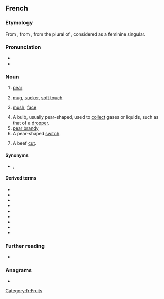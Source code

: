 {{also|poiré}}
==French==

===Etymology===
From {{inh|fr|fro|peire}}, from {{inh|fr|VL.|*pira}}, from the plural of {{inh|fr|la|pirum}}, considered as a feminine singular.

===Pronunciation===
* {{fr-IPA}}
* {{audio|Fr-poire.ogg|audio|lang=fr}}

===Noun===
{{fr-noun|f}}

# [[pear]]
# {{lb|fr|colloquial}} [[mug]], [[sucker]], [[soft touch]]
# {{lb|fr|informal}} [[mush]], [[face]]
#: {{ux|fr|en pleine '''poire'''|straight in the face}}
#: {{ux|fr|[[se payer la poire]] de quelqu'un|to [[pull someone's leg]]}}
# A bulb, usually pear-shaped, used to [[collect]] gases or liquids, such as that of a [[dropper]].
# [[pear brandy]]
# A pear-shaped [[switch]].
# {{lb|fr|butchery}} A beef [[cut]].

====Synonyms====
* {{sense|fool}} {{l|fr|pigeon}}, {{l|fr|gogo}}

====Derived terms====
* {{l|fr|poirier}}
* {{l|fr|poiré}}
* {{l|fr|poire à lavement}}
* {{l|fr|poire belle Hélène}}
* {{l|fr|poire d'avocat}}
* {{l|fr|bonne poire}}
* {{l|fr|couper la poire en deux}}
* {{l|fr|garder une poire pour la soif}}
* {{l|fr|se fendre la poire}}

===Further reading===
* {{R:TLFi}}

===Anagrams===
* {{l|fr|proie}}

[[Category:fr:Fruits]]